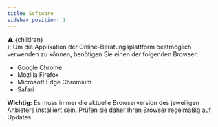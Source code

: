 ```yaml
---
title: Software
sidebar_position: 1
---
```


  <div
    style={{
      color: "white",
      backgroundColor: "#c33218",
      padding: "10px",
      marginBottom: "20px",
    }}
  >
    &#9888; {children}
  </div>
);

<span>
  Um die Applikation der Online-Beratungsplattform bestmöglich verwenden zu
  können, benötigen Sie einen der folgenden Browser:
</span>

- Google Chrome
- Mozilla Firefox
- Microsoft Edge Chromium
- Safari

<Boxed>
  <strong>Wichtig:</strong> Es muss immer die aktuelle Browserversion des
  jeweiligen Anbieters installiert sein. Prüfen sie daher Ihren Browser
  regelmäßig auf Updates.
</Boxed>
